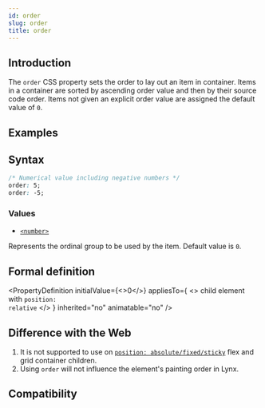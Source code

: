```yaml
---
id: order
slug: order
title: order
---
```


## Introduction

The `order` CSS property sets the order to lay out an item in container. Items in a container are sorted by ascending order value and then by their source code order. Items not given an explicit order value are assigned the default value of `0`.

## Examples


<Go
  example="css-api"
  defaultFile="src/order/App.tsx"
  img="https://lf-lynx.tiktok-cdns.com/obj/lynx-artifacts-oss-sg/lynx-website/assets/doc/css/order.jpg"
  entry="src/order"
  defaultEntryFile="dist/order.lynx.bundle"
/>

## Syntax

```css
/* Numerical value including negative numbers */
order: 5;
order: -5;
```

### Values

- [`<number>`](/api/css/data-type/number.mdx)

Represents the ordinal group to be used by the item. Default value is `0`.

## Formal definition


<PropertyDefinition
  initialValue={<>0</>}
  appliesTo={
    <>
      child element with
      <Link href="/api/css/properties/position.mdx">
        <code>position: relative</code>
      </Link>
    </>
  }
  inherited="no"
  animatable="no"
/>

## Difference with the Web

1. It is not supported to use on [`position: absolute/fixed/sticky`](./position.mdx) flex and grid container children.
2. Using `order` will not influence the element's painting order in Lynx.

## Compatibility


<LegacyCompatTable metadata="css/properties/order" />
